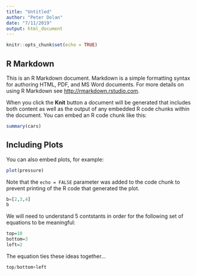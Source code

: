 ---
title: "Untitled"
author: "Peter Dolan"
date: "7/11/2019"
output: html_document
---

```{r setup, include=FALSE}
knitr::opts_chunk$set(echo = TRUE)
```

## R Markdown

This is an R Markdown document. Markdown is a simple formatting syntax for authoring HTML, PDF, and MS Word documents. For more details on using R Markdown see <http://rmarkdown.rstudio.com>.

When you click the **Knit** button a document will be generated that includes both content as well as the output of any embedded R code chunks within the document. You can embed an R code chunk like this:

```{r cars}
summary(cars)
```

## Including Plots

You can also embed plots, for example:

```{r pressure, echo=FALSE}
plot(pressure)
```

Note that the `echo = FALSE` parameter was added to the code chunk to prevent printing of the R code that generated the plot.
```{python}
b=[2,3,4]
b
```

We will need to understand 5 contstants in order for the following set of equations to be meaningful:

```{r}
top=10
bottom=3
left=2
```
The equation ties these ideas together...
```{r}
top/bottom+left
```